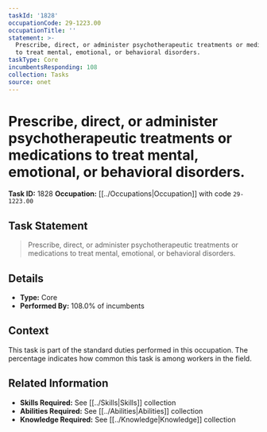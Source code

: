 ```yaml
---
taskId: '1828'
occupationCode: 29-1223.00
occupationTitle: ''
statement: >-
  Prescribe, direct, or administer psychotherapeutic treatments or medications
  to treat mental, emotional, or behavioral disorders.
taskType: Core
incumbentsResponding: 108
collection: Tasks
source: onet
---
```

# Prescribe, direct, or administer psychotherapeutic treatments or medications to treat mental, emotional, or behavioral disorders.

**Task ID:** 1828
**Occupation:** [[../Occupations|Occupation]] with code `29-1223.00`

## Task Statement

> Prescribe, direct, or administer psychotherapeutic treatments or medications to treat mental, emotional, or behavioral disorders.

## Details

- **Type:** Core
- **Performed By:** 108.0% of incumbents

## Context

This task is part of the standard duties performed in this occupation. The percentage indicates how common this task is among workers in the field.

## Related Information

- **Skills Required:** See [[../Skills|Skills]] collection
- **Abilities Required:** See [[../Abilities|Abilities]] collection
- **Knowledge Required:** See [[../Knowledge|Knowledge]] collection
